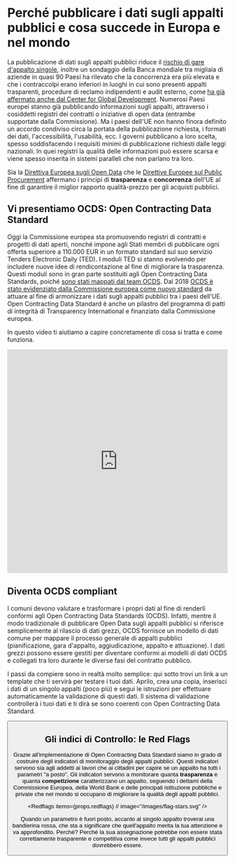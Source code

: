 # Perché pubblicare i dati sugli appalti pubblici e cosa succede in Europa e nel mondo
La pubblicazione di dati sugli appalti pubblici riduce il [rischio di gare d'appalto singole](http://digiwhist.eu/publications/lights-on-the-shadows-of-public-procurement-transparency-in-government-contracting-as-an-antidote-to-corruption/), inoltre un sondaggio della Banca mondiale tra migliaia di aziende in quasi 90 Paesi ha rilevato che la concorrenza era più elevata e che i contraccolpi erano inferiori in luoghi in cui sono presenti appalti trasparenti, procedure di reclamo indipendenti e audit esterno, come [ha già affermato anche dal Center for Global Development](http://documents.worldbank.org/curated/en/817871496169519447/pdf/WPS8078.pdf).
Numerosi Paesi europei stanno già pubblicando informazioni sugli appalti, attraverso i cosiddetti registri dei contratti o iniziative di open data (entrambe supportate dalla Commissione). Ma i paesi dell'UE non hanno finora definito un accordo condiviso circa la portata della pubblicazione richiesta, i formati dei dati, l'accessibilità, l'usabilità, ecc. I governi pubblicano a loro scelta, spesso soddisfacendo i requisiti minimi di pubblicazione richiesti dalle leggi nazionali. In quei registri la qualità delle informazioni può essere scarsa e viene spesso inserita in sistemi paralleli che non parlano tra loro.

Sia la [Direttiva Europea sugli Open Data](https://eur-lex.europa.eu/legal-content/EN/TXT/?qid=1561563110433&uri=CELEX:32019L1024) che le [Direttive Europee sul Public Procurement]( https://ec.europa.eu/growth/single-market/public-procurement_en) affermano i principi di **trasparenza** e **concorrenza** dell'UE al fine di garantire il miglior rapporto qualità-prezzo per gli acquisti pubblici.

## Vi presentiamo OCDS: Open Contracting Data Standard

Oggi la Commissione europea sta promuovendo registri di contratti e progetti di dati aperti, nonché impone agli Stati membri di pubblicare ogni offerta superiore a 110.000 EUR in un formato standard sul suo servizio Tenders Electronic Daily (TED). I moduli TED si stanno evolvendo per includere nuove idee di rendicontazione al fine di migliorare la trasparenza. Questi moduli sono in gran parte sostituiti agli Open Contracting Data Standards, poiché [sono stati mappati dal team OCDS](https://standard.open-contracting.org/profiles/eu/master/en/). Dal 2018 [OCDS è stato evidenziato dalla Commissione europea come nuovo standard](https://trade.ec.europa.eu/doclib/docs/2018/september/tradoc_157319.pdf) da attuare al fine di armonizzare i dati sugli appalti pubblici tra i paesi dell'UE. Open Contracting Data Standard è anche un pilastro del programma di patti di integrità di Transparency International e finanziato dalla Commissione europea.

In questo video ti aiutiamo a capire concretamente di cosa si tratta e come funziona.

<iframe
    width="100%"
    height="512"
    src="https://www.youtube.com/embed/gHbOkfZwN7A"
    frameBorder="0"
    allow="accelerometer; autoplay; encrypted-media; gyroscope; picture-in-picture"
    allowFullScreen
></iframe>

## Diventa OCDS compliant

I comuni devono valutare e trasformare i propri dati al fine di renderli conformi agli Open Contracting Data Standards (OCDS). Infatti, mentre il modo tradizionale di pubblicare Open Data sugli appalti pubblici si riferisce semplicemente al rilascio di dati grezzi, OCDS fornisce un modello di dati comune per mappare il processo generale di appalti pubblici (pianificazione, gara d'appalto, aggiudicazione, appalto e attuazione). I dati grezzi possono essere gestiti per diventare conformi ai modelli di dati OCDS e collegati tra loro durante le diverse fasi del contratto pubblico.

I passi da compiere sono in realtà molto semplice: qui sotto trovi un link a un template che ti servirà per testare i tuoi dati. Aprilo, crea una copia, inserisci i dati di un singolo appalti (poco più) e segui le istruzioni per effettuare automaticamente la validazione di questi dati. Il sistema di validazione controllerà i tuoi dati e ti dirà se sono coerenti con Open Contracting Data Standard.

<Button
    title="Apri il template e crea una copia per testare i tuoi dati"
    description="10.2 KB"
    url="https://docs.google.com/spreadsheets/d/1TzY16n8fFtG11sM-6pp693ZMgfMgkiScMFpF-cJKkIk/edit#gid=956894726"
    icon="/icons/open.svg"
/>

## Gli indici di Controllo: le Red Flags

Grazie all'implementazione di Open Contracting Data Standard siamo in grado di costruire degli indicatori di monitoraggio degli appalti pubblici.
Questi indicatori servono sia agli addetti ai lavori che ai cittadini per capire se un appalto ha tutti i parametri "a posto". Gli indicatori servono a monitorare quanta **trasparenza** e quanta **competizione** caratterizzano un appalto, seguendo i dettami della Commissione Europea, della World Bank e delle principali istituzione pubbliche e private che nel mondo si occupano di migliorare la qualità degli appalti pubblici.

<Redflags
    items={props.redflags}
    // image="/images/flag-stars.svg"
/>

Quando un parametro è fuori posto, accanto al singolo appalto troverai una bandierina rossa, che sta a significare che quell'appalto merita la tua attenzione e va approfondito.
Perché? Perché la sua assegnazione potrebbe non essere stata correttamente trasparente e competitiva come invece tutti gli appalti pubblici dovrebbero essere.

<Card
    title="Partecipa"
    description="Etiam porta sem malesuada magna mollis euismod."
    url="/get-involved"
    icon="/icons/get-involved.svg"
/>
